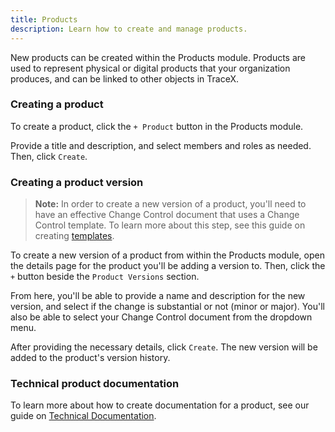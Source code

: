 ```yaml
---
title: Products
description: Learn how to create and manage products.
---
```


New products can be created within the Products module. Products are used to represent physical or digital products that your organization produces, and can be linked to other objects in TraceX.

### Creating a product

To create a product, click the `+ Product` button in the Products module.

Provide a title and description, and select members and roles as needed. Then, click `Create`.

### Creating a product version

> **Note:** In order to create a new version of a product, you'll need to have an effective Change Control document that uses a Change Control template. To learn more about this step, see this guide on creating [templates](../templates).

To create a new version of a product from within the Products module, open the details page for the product you'll be adding a version to. Then, click the `+` button beside the `Product Versions` section.

From here, you'll be able to provide a name and description for the new version, and select if the change is substantial or not (minor or major). You'll also be able to select your Change Control document from the dropdown menu.

After providing the necessary details, click `Create`. The new version will be added to the product's version history.

### Technical product documentation

To learn more about how to create documentation for a product, see our guide on [Technical Documentation](../technical-documentation).